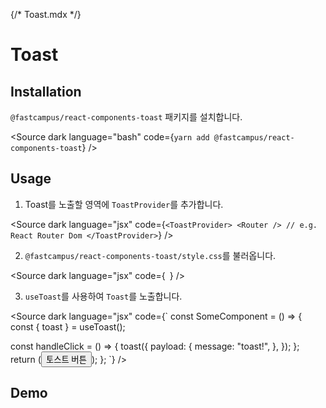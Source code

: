 {/* Toast.mdx */}



<Meta of={ToastStories} />

# Toast

## Installation

`@fastcampus/react-components-toast` 패키지를 설치합니다.

<Source
  dark
  language="bash"
  code={`
    yarn add @fastcampus/react-components-toast
  `}
/>

## Usage

1. Toast를 노출할 영역에 `ToastProvider`를 추가합니다.

<Source
  dark
  language="jsx"
  code={`
<ToastProvider>
  <Router /> // e.g. React Router Dom
</ToastProvider>
  `}
/>

2. `@fastcampus/react-components-toast/style.css`를 불러옵니다.

<Source
  dark
  language="jsx"
  code={`
  `}
/>

3. `useToast`를 사용하여 `Toast`를 노출합니다.

<Source
  dark
  language="jsx"
  code={`
const SomeComponent = () => {
  const { toast } = useToast();
  
  const handleClick = () => {
    toast({
      payload: {
        message: "toast!",
      },
    });
  };
return (<Button onClick={handleClick}>토스트 버튼</Button>);
};
`}
/>

## Demo

<Story of={ToastStories.ToastStory} />
